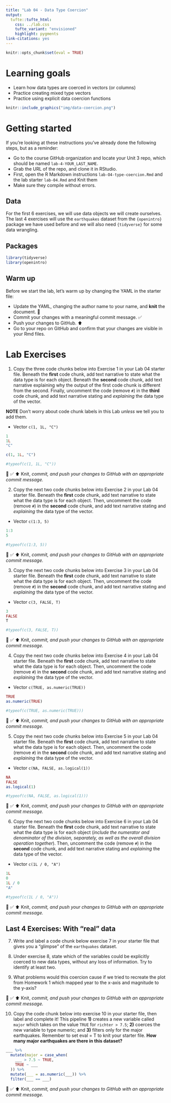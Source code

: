 ```yaml
---
title: "Lab 04 - Data Type Coercion"
output: 
  tufte::tufte_html:
    css: ../lab.css
    tufte_variant: "envisioned"
    highlight: pygments
link-citations: yes
---
```


```r
knitr::opts_chunk$set(eval = TRUE)
```

# Learning goals

-   Learn how data types are coerced in vectors (or columns)
-   Practice creating mixed type vectors
-   Practice using explicit data coercion functions

```r
knitr::include_graphics("img/data-coercion.png")
```

# Getting started

If you're looking at these instructions you've already done the following steps, but as a reminder:

-   Go to the course GitHub organization and locate your Unit 3 repo, which should be named `lab-4-YOUR_LAST_NAME`.
-   Grab the URL of the repo, and clone it in RStudio.
-   First, open the R Markdown instructions `lab-O4-type-coercion.Rmd` and the lab starter `lab-04.Rmd` and Knit them
-   Make sure they compile without errors.

## Data

For the first 6 exercises, we will use data objects we will create ourselves.
The last 4 exercises will use the `earthquakes` dataset from the `{openintro}` package we have used before and we will also need `{tidyverse}` for some data wrangling.

## Packages

```r
library(tidyverse)
library(openintro)
```

## Warm up

Before we start the lab, let's warm up by changing the YAML in the starter file:

-   Update the YAML, changing the author name to your name, and **knit** the document. 🧶
-   Commit your changes with a meaningful commit message. ✅
-   Push your changes to GitHub.️ ⬆️
-   Go to your repo on GitHub and confirm that your changes are visible in your Rmd files.

# Lab Exercises

1.  Copy the three code chunks below into Exercise 1 in your Lab 04 starter file. Beneath the **first** code chunk, add text narrative to state what the data type is for each object. Beneath the **second** code chunk, add text narrative explaining why the output of the first code chunk is different from the second. Finally, uncomment the code (remove `#`) in the **third** code chunk, and add text narrative stating and *explaining* the data type of the vector.

**NOTE** Don't worry about code chunk labels in this Lab *unless* we tell you to add them.

-   Vector `c(1, 1L, "C")`

```r
1
1L
"C"
```

```r
c(1, 1L, "C")
```

```r
#typeof(c(1, 1L, "C"))
```

🧶 ✅ ⬆️ Knit, *commit, and push your changes to GitHub with an appropriate commit message.*

2.  Copy the next two code chunks below into Exercise 2 in your Lab 04 starter file. Beneath the **first** code chunk, add text narrative to state what the data type is for each object. Then, uncomment the code (remove `#`) in the **second** code chunk, and add text narrative stating and *explaining* the data type of the vector.

-   Vector `c(1:3, 5)`

```r
1:3
5
```

```r
#typeof(c(1:3, 5))
```

🧶 ✅ ⬆️ Knit, *commit, and push your changes to GitHub with an appropriate commit message.*

3.  Copy the next two code chunks below into Exercise 3 in your Lab 04 starter file. Beneath the **first** code chunk, add text narrative to state what the data type is for each object. Then, uncomment the code (remove `#`) in the **second** code chunk, and add text narrative stating and *explaining* the data type of the vector.

-   Vector `c(3, FALSE, T)`

```r
3 
FALSE
T
```

```r
#typeof(c(3, FALSE, T))
```

🧶 ✅ ⬆️ Knit, *commit, and push your changes to GitHub with an appropriate commit message.*

4.  Copy the next two code chunks below into Exercise 4 in your Lab 04 starter file. Beneath the **first** code chunk, add text narrative to state what the data type is for each object. Then, uncomment the code (remove `#`) in the **second** code chunk, and add text narrative stating and *explaining* the data type of the vector.

-   Vector `c(TRUE, as.numeric(TRUE))`

```r
TRUE
as.numeric(TRUE)
```

```r
#typeof(c(TRUE, as.numeric(TRUE)))
```

🧶 ✅ ⬆️ Knit, *commit, and push your changes to GitHub with an appropriate commit message.*

5.  Copy the next two code chunks below into Exercise 5 in your Lab 04 starter file. Beneath the **first** code chunk, add text narrative to state what the data type is for each object. Then, uncomment the code (remove `#`) in the **second** code chunk, and add text narrative stating and *explaining* the data type of the vector.

-   Vector `c(NA, FALSE, as.logical(1))`

```r
NA
FALSE
as.logical(1)
```

```r
#typeof(c(NA, FALSE, as.logical(1)))
```

🧶 ✅ ⬆️ Knit, *commit, and push your changes to GitHub with an appropriate commit message.*

6.  Copy the next two code chunks below into Exercise 6 in your Lab 04 starter file. Beneath the **first** code chunk, add text narrative to state what the data type is for each object (*include the numerator and denominator of the division, separately, as well as the overall division operation together*). Then, uncomment the code (remove `#`) in the **second** code chunk, and add text narrative stating and *explaining* the data type of the vector.

-   Vector `c(1L / 0, "A")`

```r
1L
0
1L / 0
"A"
```

```r
#typeof(c(1L / 0, "A"))
```

🧶 ✅ ⬆️ Knit, *commit, and push your changes to GitHub with an appropriate commit message.*

## Last 4 Exercises: With "real" data

7.  Write and label a code chunk below exercise 7 in your starter file that gives you a "glimpse" of the `earthquakes` dataset.

8.  Under exercise 8, state which of the variables could be explicitly coerced to new data types, without any loss of information.
    Try to identify at least two.

9.  What problems would this coercion cause if we tried to recreate the plot from Homework 1 which mapped year to the x-axis and magnitude to the y-axis?

🧶 ✅ ⬆️ Knit, *commit, and push your changes to GitHub with an appropriate commit message.*

10. Copy the code chunk below into exercise 10 in your starter file, then label and complete it! This pipeline **1)** creates a new variable called `major` which takes on the value `TRUE` for `richter > 7.5`; **2)** coerces the new variable to type numeric; and **3)** filters only for the major earthquakes. Remember to set eval = T to knit your starter file. **How many major earthquakes are there in this dataset?**

```r
___ %>% 
  mutate(major = case_when(
    ___ > 7.5 ~ TRUE,
    TRUE ~ ___
  )) %>% 
  mutate(___ = as.numeric(___)) %>% 
  filter(___ == ___)
```

🧶 ✅ ⬆️ Knit, *commit, and push your changes to GitHub with an appropriate commit message.*
